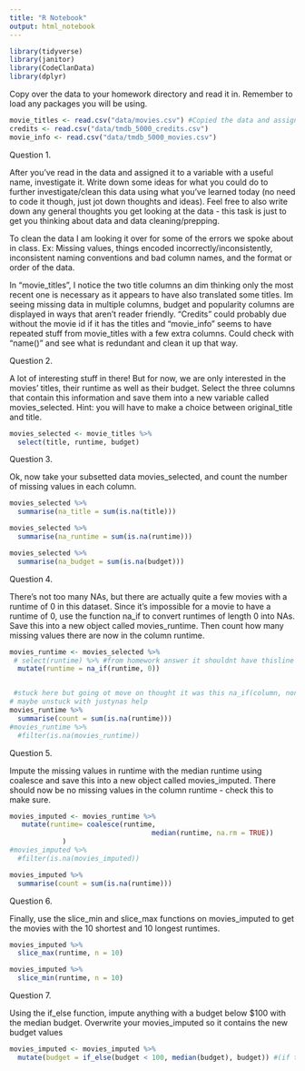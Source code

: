 ```yaml
---
title: "R Notebook"
output: html_notebook
---
```


```r
library(tidyverse)
library(janitor)
library(CodeClanData)
library(dplyr) 
```

Copy over the data to your homework directory and read it in. Remember to load any packages you will be using.

```r
movie_titles <- read.csv("data/movies.csv") #Copied the data and assigned them
credits <- read.csv("data/tmdb_5000_credits.csv")
movie_info <- read.csv("data/tmdb_5000_movies.csv")
```

Question 1.

After you’ve read in the data and assigned it to a variable with a useful name, investigate it. Write down some ideas for what you could do to further investigate/clean this data using what you’ve learned today (no need to code it though, just jot down thoughts and ideas). Feel free to also write down any general thoughts you get looking at the data - this task is just to get you thinking about data and data cleaning/prepping.

To clean the data I am looking it over for some of the errors we spoke about in class. Ex: Missing values, things encoded incorrectly/inconsistently, inconsistent naming conventions and bad column names, and the format or order of the data.

In "movie_titles", I notice the two title columns an dim thinking only the most recent one is necessary as it appears to have also translated some titles. Im seeing missing data in multiple columns, budget and popularity columns are displayed in ways that aren't reader friendly. "Credits" could probably due without the movie id if it has the titles and "movie_info" seems to have repeated stuff from movie_titles with a few extra columns. Could check with "name()" and see what is redundant and clean it up that way.

Question 2.

A lot of interesting stuff in there! But for now, we are only interested in the movies’ titles, their runtime as well as their budget. Select the three columns that contain this information and save them into a new variable called movies_selected. Hint: you will have to make a choice between original_title and title.

```r
movies_selected <- movie_titles %>% 
  select(title, runtime, budget)
```

Question 3.

Ok, now take your subsetted data movies_selected, and count the number of missing values in each column.

```r
movies_selected %>% 
  summarise(na_title = sum(is.na(title)))

movies_selected %>% 
  summarise(na_runtime = sum(is.na(runtime)))

movies_selected %>% 
  summarise(na_budget = sum(is.na(budget)))
```
Question 4.

There’s not too many NAs, but there are actually quite a few movies with a runtime of 0 in this dataset. Since it’s impossible for a movie to have a runtime of 0, use the function na_if to convert runtimes of length 0 into NAs. Save this into a new object called movies_runtime. Then count how many missing values there are now in the column runtime.

```r
movies_runtime <- movies_selected %>%
 # select(runtime) %>% #from homework answer it shouldnt have thisline but i get an error when i do it without
  mutate(runtime = na_if(runtime, 0))


 #stuck here but going ot move on thought it was this na_if(column, non_standard_na) no clue why no work
# maybe unstuck with justynas help 
movies_runtime %>% 
  summarise(count = sum(is.na(runtime)))           
#movies_runtime %>%
  #filter(is.na(movies_runtime))
```
Question 5.

Impute the missing values in runtime with the median runtime using coalesce and save this into a new object called movies_imputed. There should now be no missing values in the column runtime - check this to make sure.

```r
movies_imputed <- movies_runtime %>%
   mutate(runtime= coalesce(runtime, 
                                   median(runtime, na.rm = TRUE))
             )
#movies_imputed %>%
  #filter(is.na(movies_imputed))

movies_imputed %>% 
  summarise(count = sum(is.na(runtime)))
```

Question 6.

Finally, use the slice_min and slice_max functions on movies_imputed to get the movies with the 10 shortest and 10 longest runtimes.

```r
movies_imputed %>% 
  slice_max(runtime, n = 10)

movies_imputed %>% 
  slice_min(runtime, n = 10)
```
Question 7.

Using the if_else function, impute anything with a budget below $100 with the median budget. Overwrite your movies_imputed so it contains the new budget values



```r
movies_imputed <- movies_imputed %>% 
  mutate(budget = if_else(budget < 100, median(budget), budget)) #(if true, do this, if not do this)
```





